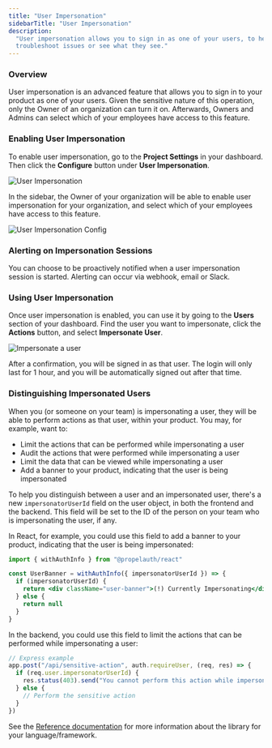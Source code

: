 ```yaml
---
title: "User Impersonation"
sidebarTitle: "User Impersonation"
description:
  "User impersonation allows you to sign in as one of your users, to help them
  troubleshoot issues or see what they see."
---
```


### Overview

User impersonation is an advanced feature that allows you to sign in to your product as one of your users.
Given the sensitive nature of this operation, only the Owner of an organization can turn it on.
Afterwards, Owners and Admins can select which of your employees have access to this feature.

### Enabling User Impersonation

To enable user impersonation, go to the **Project Settings** in your dashboard. Then click the **Configure** button under **User Impersonation**.

![User Impersonation](/images/impersonation-setup.png)

In the sidebar, the Owner of your organization will be able to enable user impersonation for your organization,
and select which of your employees have access to this feature.

![User Impersonation Config](/images/impersonation-config.png)

### Alerting on Impersonation Sessions

You can choose to be proactively notified when a user impersonation session is started. Alerting can occur via webhook, email or Slack. 

### Using User Impersonation

Once user impersonation is enabled, you can use it by going to the **Users** section of your dashboard.
Find the user you want to impersonate, click the **Actions** button, and select **Impersonate User**.

![Impersonate a user](/images/impersonation-user.png)

After a confirmation, you will be signed in as that user. The login will only last for 1 hour, and you will be
automatically signed out after that time.

### Distinguishing Impersonated Users

When you (or someone on your team) is impersonating a user, they will be able to perform actions as that user, within your product.
You may, for example, want to:

- Limit the actions that can be performed while impersonating a user
- Audit the actions that were performed while impersonating a user
- Limit the data that can be viewed while impersonating a user
- Add a banner to your product, indicating that the user is being impersonated

To help you distinguish between a user and an impersonated user, there's a new `impersonatorUserId` field on the user object,
in both the frontend and the backend. This field will be set to the ID of the person on your team who is impersonating the user, if any.

In React, for example, you could use this field to add a banner to your product, indicating that the user is being impersonated:

```jsx
import { withAuthInfo } from "@propelauth/react"

const UserBanner = withAuthInfo({ impersonatorUserId }) => {
  if (impersonatorUserId) {
    return <div className="user-banner">(!) Currently Impersonating</div>
  } else {
    return null
  }
}
```

In the backend, you could use this field to limit the actions that can be performed while impersonating a user:

```js
// Express example
app.post("/api/sensitive-action", auth.requireUser, (req, res) => {
  if (req.user.impersonatorUserId) {
    res.status(403).send("You cannot perform this action while impersonating a user")
  } else {
    // Perform the sensitive action
  }
})
```

See the [Reference documentation](/reference) for more information about the library for your language/framework.